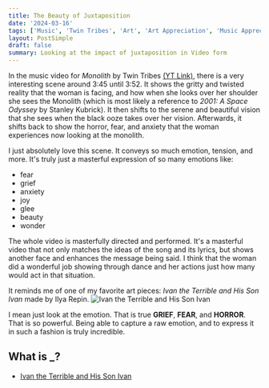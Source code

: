 ```yaml
---
title: The Beauty of Juxtaposition
date: '2024-03-16'
tags: ['Music', 'Twin Tribes', 'Art', 'Art Appreciation', 'Music Appreciation']
layout: PostSimple
draft: false
summary: Looking at the impact of juxtaposition in Video form
---
```


In the music video for _Monolith_ by Twin Tribes [(YT Link)](https://youtu.be/-XEavwcHU78?si=SqHugaHW-3XXoEtG), there is a very interesting scene around 3:45 until 3:52.
It shows the gritty and twisted reality that the woman is facing, and how when she looks over her shoulder she sees the Monolith (which is most likely a reference to _2001: A Space Odyssey_ by Stanley Kubrick).
It then shifts to the serene and beautiful vision that she sees when the black ooze takes over her vision.
Afterwards, it shifts back to show the horror, fear, and anxiety that the woman experiences now looking at the monolith.

I just absolutely love this scene.
It conveys so much emotion, tension, and more.
It's truly just a masterful expression of so many emotions like:

- fear
- grief
- anxiety
- joy
- glee
- beauty
- wonder

The whole video is masterfully directed and performed.
It's a masterful video that not only matches the ideas of the song and its lyrics, but shows another face and enhances the message being said.
I think that the woman did a wonderful job showing through dance and her actions just how many would act in that situation.

It reminds me of one of my favorite art pieces: _Ivan the Terrible and His Son Ivan_ made by Ilya Repin.
![Ivan the Terrible and His Son Ivan](https://upload.wikimedia.org/wikipedia/commons/3/33/Iv%C3%A1n_el_Terrible_y_su_hijo%2C_por_Ili%C3%A1_Repin.jpg)

I mean just look at the emotion. That is true **GRIEF**, **FEAR**, and **HORROR**.
That is so powerful.
Being able to capture a raw emotion, and to express it in such a fashion is truly incredible.

## What is \_?

- [Ivan the Terrible and His Son Ivan](https://en.wikipedia.org/wiki/Ivan_the_Terrible_and_His_Son_Ivan)

